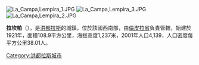 [[Image:La_Campa,Lempira_1.JPG|right]]
[[Image:La_Campa,Lempira_3.JPG|thumb]]
[[Image:La_Campa,Lempira_2.JPG|thumb]]

'''拉坎帕'''（{{lang-es|La Campa}}），是[[洪都拉斯|洪都拉斯]]的城鎮，位於該國西南部，由[[倫皮拉省|倫皮拉省]]負責管轄，始建於1921年，面積108.9平方公里，海拔高度1,237米，2001年人口4,139，人口密度每平方公里38.01人。

{{Coord|14|28|N|88|36|W|display=title|region:HN_type:adm2nd_source:GNS-enwiki}}

{{Honduras-geo-stub}}
[[Category:洪都拉斯城市|Category:洪都拉斯城市]]